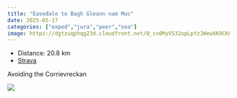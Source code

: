 ```yaml
---
title: "Easedale to Bagh Gleann nam Muc"
date: 2025-05-17
categories: ["exped","jura","peer","sea"]
image: https://dgtzuqphqg23d.cloudfront.net/Q_cn0MyV532opLpYzJWewXKOCK6rv4nV4ypDQ4DHw60-768x432.jpg
---
```


- Distance: 20.8 km
- [Strava](https://www.strava.com/activities/14510279438)

Avoiding the Corrievreckan

![](https://dgtzuqphqg23d.cloudfront.net/Q_cn0MyV532opLpYzJWewXKOCK6rv4nV4ypDQ4DHw60-768x432.jpg)




